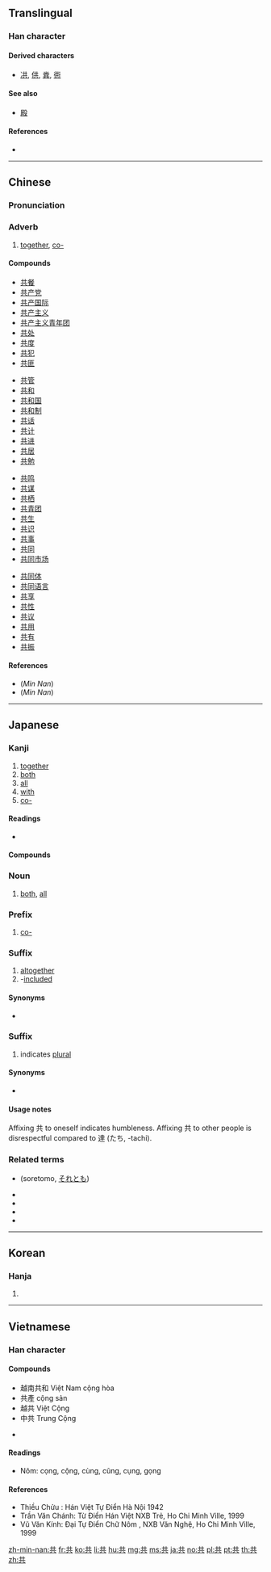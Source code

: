 ==Translingual==
{{stroke order|strokes=6}}
{{Han etyl}}

===Han character===
{{Han char|rn=12|rad=八|as=04|sn=6|four=44801|canj=TC|ids=⿱龷八}}

====Derived characters====
* [[㓋]], [[供]], [[粪]], [[衖]]

====See also====
* {{l|mul|暴}} [[殿]]<!-- does the left side exist independently? -->

====References====
* {{Han ref|kx=0127.050|dkj=01458|dj=0283.060|hdz=10243.020|uh=5171|ud=20849|bh=A640|bd=42560}}

----

==Chinese==
{{zh-forms}}

===Pronunciation===
{{zh-pron
|m=gòng
|c=gung1,gung6
|h=
|mn=kāng/kā/kiōng
|mn_note=kāng, kā - vernacular, kiōng - literary
|w=
|mc=y
|oc=y
|ma=Zh-gòng.ogg
|cat=a,adv,det,v
}}

===Adverb===
{{zh-adv}}

# [[together]], [[co-]]

====Compounds====
{{rel-top4|compounds of 共}}
* [[共餐]]
* [[共产党]]
* [[共产国际]]
* [[共产主义]]
* [[共产主义青年团]]
* [[共处]]
* [[共度]]
* [[共犯]]
* [[共匪]]
{{rel-mid4}}
* [[共管]]
* [[共和]]
* [[共和国]]
* [[共和制]]
* [[共话]]
* [[共计]]
* [[共进]]
* [[共居]]
* [[共勉]]
{{rel-mid4}}
* [[共鸣]]
* [[共谋]]
* [[共栖]]
* [[共青团]]
* [[共生]]
* [[共识]]
* [[共事]]
* [[共同]]
* [[共同市场]]
{{rel-mid4}}
* [[共同体]]
* [[共同语言]]
* [[共享]]
* [[共性]]
* [[共议]]
* [[共用]]
* [[共有]]
* [[共振]]
{{rel-bottom}}

====References====
* (''Min Nan'') {{thcwd|2111}}
* (''Min Nan'') {{thcwda|270}}

----

==Japanese==

===Kanji===
{{ja-kanji|grade=4|rs=八04}}

# [[together]]
# [[both]]
# [[all]]
# [[with]]
# [[co-]]

====Readings====
* {{ja-readings|goon=[[く]] (ku), [[くう]] (kū)|kanon=[[きょう]] (kyō)|kanyoon=[[ぐ]] (gu)|kun=[[とも]] (tomo), [[ともに]] (tomoni), [[ども]] (domo)}}

====Compounds====
{{der5
| {{ja-r|共演|きょうえん}}
| {{ja-r|共学|きょうがく}}
| {{ja-r|共感|きょうかん}}
| {{ja-r|共産|きょうさん}}
| {{ja-r|共産党|きょうさんとう}}
| {{ja-r|共存|きょうぞん}}
| {{ja-r|共著|きょうちょ}}
| {{ja-r|共通|きょうつう}}
| {{ja-r|共通語|きょうつうご}}
| {{ja-r|共同|きょうどう}}
| {{ja-r|共犯|きょうはん}}
| {{ja-r|共謀|きょうぼう}}
| {{ja-r|共鳴|きょうめい}}
| {{ja-r|共有|きょうゆう}}
| {{ja-r|共用|きょうよう}}
| {{ja-r|共和国|きょうわこく}}
| {{ja-r|共依存|きょういぞん}}
| {{ja-r|共々|ともども}}, {{ja-r|共共|ともども}}
| {{ja-r|共営|きょうえい}}
| {{ja-r|共栄|きょうえい}}
| {{ja-r|共益|きょうえき}}
| {{ja-r|共起|きょうき}}
| {{ja-r|共襟|ともえり}}
| {{ja-r|共催|きょうさい}}
| {{ja-r|共済|きょうさい}}
| {{ja-r|共助|きょうじょ}}
| {{ja-r|共晶|きょうしょう}}
| {{ja-r|公共|こうきょう}}
| {{ja-r|事共|ことども}}
| {{ja-r|社共|しゃきょう}}
| {{ja-r|是非共|ぜひとも}}
| {{ja-r|中共|ちゅうきょう}}
| {{ja-r|防共|ぼうきょう}}
| {{ja-r|身共|みども}}
| {{ja-r|諸共|もろとも}}
| {{ja-r|容共|ようきょう}}
| {{ja-r|両方共|りょうほうとも}}
| {{ja-r|私共|わたくしども}}
| {{ja-r|何共|なんとも}}
}}

===Noun===
{{ja-noun|とも}}

# [[both]], [[all]]

===Prefix===
{{ja-pos|prefix|きょう}}

# [[co-]]

===Suffix===
{{ja-pos|suffix|とも}}

# [[altogether]]
# -[[included]]
#: {{ja-usex|送料共|そうりょう-とも|including shipping fees, including postage}}

====Synonyms====
* {{ja-r|込|こみ}}

===Suffix===
{{ja-pos|suffix|ども}}

# indicates [[plural]]

====Synonyms====
* {{ja-r|達|たち}}

====Usage notes====
Affixing 共 to oneself indicates humbleness. Affixing 共 to other people is disrespectful compared to 達 (たち, -tachi).

===Related terms===
* {{l|ja|其れ共}} (soretomo, [[それとも]])
* {{l|ja|共食い}}
* {{l|ja|二つ共}}
* {{l|ja|共に}}
* {{l|ja|共稼ぎ}}

----

==Korean==

===Hanja===
{{ko-hanja|hangeul=공}}

# {{defn|lang=ko|sort=八04}}

----

==Vietnamese==

===Han character===
{{vi-hantu|[[cộng]], [[cung]], [[cụng]], [[cùng]], [[gọng]], [[cọng]], [[cũng]]|rs=八04}}

====Compounds====
* 越南共和 Việt Nam cộng hòa
* 共產 cộng sản
* 越共 Việt Cộng
* 中共 Trung Cộng

* {{defn|lang=vi|sort=八04}}

====Readings====
* Nôm: cọng, cộng, cùng, cũng, cụng, gọng

====References====
* Thiều Chửu : Hán Việt Tự Điển Hà Nội 1942
* Trần Văn Chánh: Từ Điển Hán Việt NXB Trẻ, Ho Chi Minh Ville, 1999
* Vũ Văn Kính: Đại Tự Điển Chữ Nôm , NXB Văn Nghệ, Ho Chi Minh Ville, 1999

[[zh-min-nan:共]]
[[fr:共]]
[[ko:共]]
[[li:共]]
[[hu:共]]
[[mg:共]]
[[ms:共]]
[[ja:共]]
[[no:共]]
[[pl:共]]
[[pt:共]]
[[th:共]]
[[zh:共]]